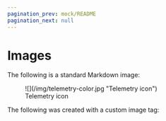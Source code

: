 ```yaml
---
pagination_prev: mock/README
pagination_next: null
---
```



# Images

The following is a standard Markdown image:

<figure>
	![](/img/telemetry-color.jpg "Telemetry icon")
	<figcaption>Telemetry icon</figcaption>
</figure>

The following was created with a custom image tag:

<Image img="/img/background.png" caption="VirtualMetric background"/>
